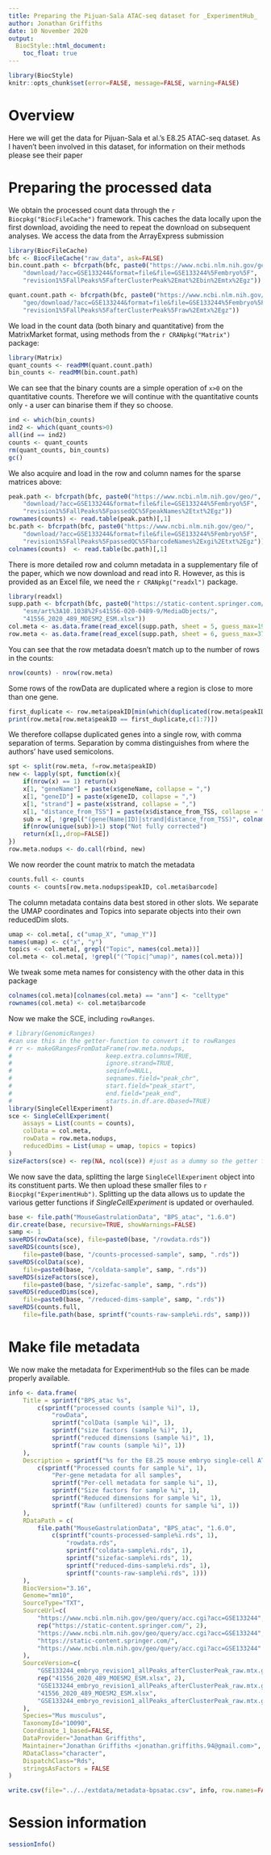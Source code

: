 ```yaml
---
title: Preparing the Pijuan-Sala ATAC-seq dataset for _ExperimentHub_
author: Jonathan Griffiths
date: 10 November 2020
output:
  BiocStyle::html_document:
    toc_float: true
---
```


```r
library(BiocStyle)
knitr::opts_chunk$set(error=FALSE, message=FALSE, warning=FALSE)
```

# Overview

Here we will get the data for Pijuan-Sala et al.'s E8.25 ATAC-seq dataset.
As I haven't been involved in this dataset, for information on their methods please see their paper

# Preparing the processed data

We obtain the processed count data through the `r Biocpkg("BiocFileCache")` framework.
This caches the data locally upon the first download, avoiding the need to repeat the download on subsequent analyses.
We access the data from the ArrayExpress submission

```r
library(BiocFileCache)
bfc <- BiocFileCache("raw_data", ask=FALSE)
bin.count.path <- bfcrpath(bfc, paste0("https://www.ncbi.nlm.nih.gov/geo/",
    "download/?acc=GSE133244&format=file&file=GSE133244%5Fembryo%5F",
    "revision1%5FallPeaks%5FafterClusterPeak%2Emat%2Ebin%2Emtx%2Egz"))

quant.count.path <- bfcrpath(bfc, paste0("https://www.ncbi.nlm.nih.gov/",
    "geo/download/?acc=GSE133244&format=file&file=GSE133244%5Fembryo%5F",
    "revision1%5FallPeaks%5FafterClusterPeak%5Fraw%2Emtx%2Egz"))
```

We load in the count data (both binary and quantitative) from the MatrixMarket format, using methods from the `r CRANpkg("Matrix")` package:

```r
library(Matrix)
quant_counts <- readMM(quant.count.path)
bin_counts <- readMM(bin.count.path)
```

We can see that the binary counts are a simple operation of `x>0` on the quantitative counts.
Therefore we will continue with the quantitative counts only - a user can binarise them if they so choose.

```r
ind <- which(bin_counts)
ind2 <- which(quant_counts>0)
all(ind == ind2)
counts <- quant_counts
rm(quant_counts, bin_counts)
gc()
```

We also acquire and load in the row and column names for the sparse matrices above:

```r
peak.path <- bfcrpath(bfc, paste0("https://www.ncbi.nlm.nih.gov/geo/",
    "download/?acc=GSE133244&format=file&file=GSE133244%5Fembryo%5F",
    "revision1%5FallPeaks%5FpassedQC%5FpeakNames%2Etxt%2Egz"))
rownames(counts) <- read.table(peak.path)[,1]
bc.path <- bfcrpath(bfc, paste0("https://www.ncbi.nlm.nih.gov/geo/",
    "download/?acc=GSE133244&format=file&file=GSE133244%5Fembryo%5F",
    "revision1%5FallPeaks%5FpassedQC%5FbarcodeNames%2Exgi%2Etxt%2Egz"))
colnames(counts)  <- read.table(bc.path)[,1]
```
There is more detailed row and column metadata in a supplementary file of the paper, which we now download and read into R.
However, as this is provided as an Excel file, we need the `r CRANpkg("readxl")` package.

```r
library(readxl)
supp.path <- bfcrpath(bfc, paste0("https://static-content.springer.com/",
    "esm/art%3A10.1038%2Fs41556-020-0489-9/MediaObjects/",
    "41556_2020_489_MOESM2_ESM.xlsx"))
col.meta <- as.data.frame(read_excel(supp.path, sheet = 5, guess_max=19454))
row.meta <- as.data.frame(read_excel(supp.path, sheet = 6, guess_max=373141))
```

You can see that the row metadata doesn't match up to the number of rows in the counts:

```r
nrow(counts) - nrow(row.meta)
```

Some rows of the rowData are duplicated where a region is close to more than one gene.

```r
first_duplicate <- row.meta$peakID[min(which(duplicated(row.meta$peakID)))]
print(row.meta[row.meta$peakID == first_duplicate,c(1:7)])
```

We therefore collapse duplicated genes into a single row, with comma separation of terms.
Separation by comma distinguishes from where the authors' have used semicolons.

```r
spt <- split(row.meta, f=row.meta$peakID)
new <- lapply(spt, function(x){
    if(nrow(x) == 1) return(x)
    x[1, "geneName"] = paste(x$geneName, collapse = ",")
    x[1, "geneID"] = paste(x$geneID, collapse = ",")
    x[1, "strand"] = paste(x$strand, collapse = ",")
    x[1, "distance_from_TSS"] = paste(x$distance_from_TSS, collapse = ",")
    sub = x[, !grepl("(gene(Name|ID)|strand|distance_from_TSS)", colnames(x))]
    if(nrow(unique(sub))>1) stop("Not fully corrected")
    return(x[1,,drop=FALSE])
})
row.meta.nodups <- do.call(rbind, new)
```

We now reorder the count matrix to match the metadata

```r
counts.full <- counts
counts <- counts[row.meta.nodups$peakID, col.meta$barcode]
```

The column metadata contains data best stored in other slots.
We separate the UMAP coordinates and Topics into separate objects into their own reducedDim slots.

```r
umap <- col.meta[, c("umap_X", "umap_Y")]
names(umap) <- c("x", "y")
topics <- col.meta[, grepl("Topic", names(col.meta))]
col.meta <- col.meta[, !grepl("(^Topic|^umap)", names(col.meta))]
```

We tweak some meta names for consistency with the other data in this package

```r
colnames(col.meta)[colnames(col.meta) == "ann"] <- "celltype"
rownames(col.meta) <- col.meta$barcode
```

Now we make the SCE, including `rowRanges`.

```r
# library(GenomicRanges)
#can use this in the getter-function to convert it to rowRanges
# rr <- makeGRangesFromDataFrame(row.meta.nodups,
#                          keep.extra.columns=TRUE,
#                          ignore.strand=TRUE,
#                          seqinfo=NULL,
#                          seqnames.field="peak_chr",
#                          start.field="peak_start",
#                          end.field="peak_end",
#                          starts.in.df.are.0based=TRUE)
library(SingleCellExperiment)
sce <- SingleCellExperiment(
    assays = List(counts = counts),
    colData = col.meta,
    rowData = row.meta.nodups,
    reducedDims = List(umap = umap, topics = topics)
)
sizeFactors(sce) <- rep(NA, ncol(sce)) #just as a dummy so the getter functions work more easily
```

We now save the data, splitting the large `SingleCellExperiment` object into its constituent parts.
We then upload these smaller files to `r Biocpkg("ExperimentHub")`.
Splitting up the data allows us to update the various getter functions if _SingleCellExperiment_ is updated or overhauled.

```r
base <- file.path("MouseGastrulationData", "BPS_atac", "1.6.0")
dir.create(base, recursive=TRUE, showWarnings=FALSE)
samp <- 1
saveRDS(rowData(sce), file=paste0(base, "/rowdata.rds"))
saveRDS(counts(sce), 
    file=paste0(base, "/counts-processed-sample", samp, ".rds"))
saveRDS(colData(sce), 
    file=paste0(base, "/coldata-sample", samp, ".rds"))
saveRDS(sizeFactors(sce), 
    file=paste0(base, "/sizefac-sample", samp, ".rds"))
saveRDS(reducedDims(sce), 
    file=paste0(base, "/reduced-dims-sample", samp, ".rds"))
saveRDS(counts.full,
    file=file.path(base, sprintf("counts-raw-sample%i.rds", samp)))
```

# Make file metadata

We now make the metadata for ExperimentHub so the files can be made properly available.

```r
info <- data.frame(
    Title = sprintf("BPS_atac %s",
        c(sprintf("processed counts (sample %i)", 1),
            "rowData",
            sprintf("colData (sample %i)", 1),
            sprintf("size factors (sample %i)", 1),
            sprintf("reduced dimensions (sample %i)", 1),
            sprintf("raw counts (sample %i)", 1))
    ),
    Description = sprintf("%s for the E8.25 mouse embryo single-cell ATAC-seq dataset", 
        c(sprintf("Processed counts for sample %i", 1),
            "Per-gene metadata for all samples",
            sprintf("Per-cell metadata for sample %i", 1),
            sprintf("Size factors for sample %i", 1),
            sprintf("Reduced dimensions for sample %i", 1),
            sprintf("Raw (unfiltered) counts for sample %i", 1))
    ),
    RDataPath = c(
        file.path("MouseGastrulationData", "BPS_atac", "1.6.0", 
            c(sprintf("counts-processed-sample%i.rds", 1),
                "rowdata.rds",
                sprintf("coldata-sample%i.rds", 1),
                sprintf("sizefac-sample%i.rds", 1),
                sprintf("reduced-dims-sample%i.rds", 1),
                sprintf("counts-raw-sample%i.rds", 1)))
    ),
    BiocVersion="3.16",
    Genome="mm10",
    SourceType="TXT",
    SourceUrl=c(
        "https://www.ncbi.nlm.nih.gov/geo/query/acc.cgi?acc=GSE133244",
        rep("https://static-content.springer.com/", 2),
        "https://www.ncbi.nlm.nih.gov/geo/query/acc.cgi?acc=GSE133244",
        "https://static-content.springer.com/",
        "https://www.ncbi.nlm.nih.gov/geo/query/acc.cgi?acc=GSE133244"
    ),
    SourceVersion=c(
        "GSE133244_embryo_revision1_allPeaks_afterClusterPeak_raw.mtx.gz",
        rep("41556_2020_489_MOESM2_ESM.xlsx", 2),
        "GSE133244_embryo_revision1_allPeaks_afterClusterPeak_raw.mtx.gz",
        "41556_2020_489_MOESM2_ESM.xlsx",
        "GSE133244_embryo_revision1_allPeaks_afterClusterPeak_raw.mtx.gz"
    ),
    Species="Mus musculus",
    TaxonomyId="10090",
    Coordinate_1_based=FALSE,
    DataProvider="Jonathan Griffiths",
    Maintainer="Jonathan Griffiths <jonathan.griffiths.94@gmail.com>",
    RDataClass="character",
    DispatchClass="Rds",
    stringsAsFactors = FALSE
)

write.csv(file="../../extdata/metadata-bpsatac.csv", info, row.names=FALSE)

```

# Session information

```r
sessionInfo()
```
